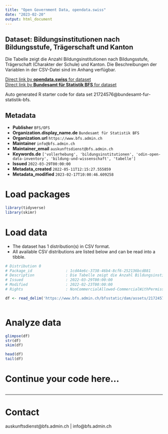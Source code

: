 ```yaml
---
title: "Open Government Data, opendata.swiss"
date: "2023-02-20"
output: html_document
---
```


## Dataset: Bildungsinstitutionen nach Bildungsstufe, Trägerschaft und Kanton

Die Tabelle zeigt die Anzahl Bildungsinstitutionen nach Bildungsstufe, Trägerschaft (Charakter der Schule) und Kanton. Die Beschreibungen der Variablen in der CSV-Datei sind im Anhang verfügbar.

[Direct link by **opendata.swiss** for dataset](https://opendata.swiss/de/dataset/bildungsinstitutionen-nach-bildungsstufe-tragerschaft-und-kanton3)<br>
[Direct link by **Bundesamt für Statistik BFS** for dataset](https://www.bfs.admin.ch/asset/de/ts-x-15.05.00.01)

Auto generated R starter code for data set 21724576@bundesamt-fur-statistik-bfs.

## Metadata

- **Publisher** `BFS/OFS`
- **Organization.display_name.de** `Bundesamt für Statistik BFS`
- **Organization.url** `https://www.bfs.admin.ch`
- **Maintainer** `info@bfs.admin.ch`
- **Maintainer_email** `auskunftsdienst@bfs.admin.ch`
- **Keywords.de** `['vollerhebung', 'bildungsinstitutionen', 'odin-open-data-inventory', 'bildung-und-wissenschaft', 'tabelle']`
- **Issued** `2022-03-29T00:00:00`
- **Metadata_created** `2022-05-11T12:15:27.555859`
- **Metadata_modified** `2023-02-17T10:00:46.609258`


# Load packages

```r

library(tidyverse)
library(skimr)

```

# Load data

-   The dataset has 1 distribution(s) in CSV format.
-   All available CSV distributions are listed below and can be read into a tibble.

```r

# Distribution 0
# Package_id               : 1cd44e6c-3738-46b4-8cf6-252136bcd881
# Description              : Die Tabelle zeigt die Anzahl Bildungsinstitutionen nach Bildungsstufe, Trägerschaft (Charakter der Schule) und Kanton. Die Beschreibungen der Variablen in der CSV-Datei sind im Anhang verfügbar.
# Issued                   : 2022-03-29T00:00:00
# Modified                 : 2022-02-23T00:00:00
# Rights                   : NonCommercialAllowed-CommercialWithPermission-ReferenceRequired

df <- read_delim('https://www.bfs.admin.ch/bfsstatic/dam/assets/21724577/master')



```

# Analyze data

```r

glimpse(df)
str(df)
skim(df)

head(df)
tail(df)

```

# Continue your code here...

```r

```

------------------------------------------------------------------------

# Contact

auskunftsdienst@bfs.admin.ch | info@bfs.admin.ch

